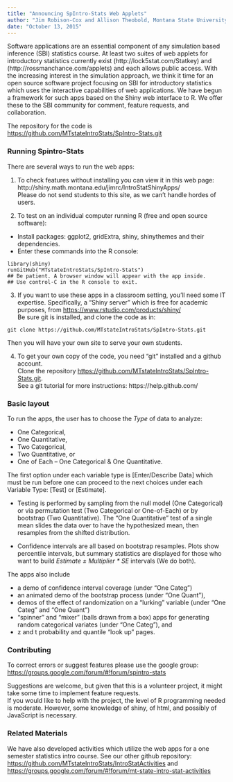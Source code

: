 ```yaml
---  
title: "Announcing SpIntro-Stats Web Applets"  
author: "Jim Robison-Cox and Allison Theobold, Montana State University"  
date: "October 13, 2015"  
---  
```


Software applications are an essential component of any simulation based inference (SBI) statistics course. At least two suites of web applets for introductory statistics currently exist (http://lock5stat.com/Statkey) and (http://rossmanchance.com/applets) and each allows public access. 
With the increasing interest in the simulation approach, we think it time for an open source software project focusing on SBI for introductory statistics which uses the interactive capabilities of web applications. We have begun a framework for such apps based on the Shiny web interface to R. We offer these to the SBI community for comment, feature requests, and collaboration.

The repository for the code is   
  [https://github.com/MTstateIntroStats/SpIntro-Stats.git](https://github.com/MTstateIntroStats/SpIntro-Stats.git)

### Running Spintro-Stats 
There are several ways to run the web apps:  

1) To check features without installing you can view it in this web page:  
     http://shiny.math.montana.edu/jimrc/IntroStatShinyApps/    
      Please do not send students to this site, as we can't handle hordes of users.   
      
2) To test on an individual computer running R (free and open source software):  
 * Install packages: ggplot2, gridExtra, shiny, shinythemes and their dependencies.   
 * Enter these commands into the R console:   
```
library(shiny)  
runGitHub("MTstateIntroStats/SpIntro-Stats")  
## Be patient. A browser window will appear with the app inside.  
## Use control-C in the R console to exit.  
```  

3) If you want to use these apps in a classroom setting, you'll need some IT expertise. Specifically,  a "Shiny server"
   which is free for academic purposes, from [https://www.rstudio.com/products/shiny/](https://www.rstudio.com/products/shiny/)    
   Be sure git is installed, and clone the code as in:   
```
git clone https://github.com/MTstateIntroStats/SpIntro-Stats.git  
```
Then you will have your own site to serve your own students.  

4) To get your own copy of the code, you need  "git" installed and a github account.  
Clone the repository  [https://github.com/MTstateIntroStats/SpIntro-Stats.git](https://github.com/MTstateIntroStats/SpIntro-Stats.git).  
   See a git tutorial for more instructions: https://help.github.com/


### Basic layout

To run the apps, the user has to choose the _Type_ of data to analyze:   

 * One Categorical,  
 * One Quantitative,   
 * Two Categorical,   
 * Two Quantitative,  or  
 * One of Each -- One Categorical & One Quantitative.  

The first option under each variable type is [Enter/Describe Data] which must be run before one can proceed to the next choices under each Variable Type: [Test] or [Estimate].

 * Testing is performed by sampling from the null model (One Categorical) or via permutation test (Two Categorical or One-of-Each) or by bootstrap (Two Quantitative).  The "One Quantitative" test of a single mean slides the data over to have the hypothesized mean, then resamples from the shifted distribution.

 * Confidence intervals are all based on bootstrap resamples. Plots show percentile intervals, but summary statistics are displayed for those who want to build _Estimate &#177; Multiplier * SE_ intervals (We do both).   

The apps also include 

 * a demo of confidence interval coverage (under "One Categ")  
 * an animated demo of the bootstrap process (under "One Quant"),  
 * demos of the effect of randomization on a "lurking" variable (under "One Categ" and "One Quant")  
 * "spinner" and "mixer" (balls drawn from a box) apps for generating random categorical variates (under "One Categ"), and  
 * z and t probability and quantile "look up" pages.  


### Contributing  

To correct errors or suggest features please use the google group: [https://groups.google.com/forum/#!forum/spintro-stats](https://groups.google.com/forum/#!forum/spintro-stats)

Suggestions are welcome, but given that this is a volunteer project, it might take some time to implement feature requests.  
If you would like to help with the project, the level of R programming needed is moderate. However, some knowledge of shiny, of html, and possibly of JavaScript is necessary.  

### Related Materials

We have also developed activities which utilize the web apps for a one semester statistics intro course. 
See our other github repository: [https://github.com/MTstateIntroStats/IntroStatActivities](https://github.com/MTstateIntroStats/IntroStatActivities) and [https://groups.google.com/forum/#!forum/mt-state-intro-stat-activities](its google group)



